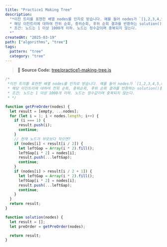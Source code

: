 ```yaml
---
title: "Practice1 Making Tree"
description:
  "*이진 트리를 표현한 배열 nodes를 인자로 받습니다. 예를 들어 nodes가 `[1,2,3,4,5,6,7]`이라면 다음과 같은 트리를 표현합니다.
  * 해당 이진트리에 대하여 전위 순회, 중위순회, 후위 순회 결과를 반환하는 solution()함수를 구현하세요.
  * 조건: 노드는 1 이상 1000개 이하. 노드는 정수값이며 중복되지 않는다.
  *"
createdAt: "2025-03-19"
path: ["algorithms", "tree"]
tags:
  pattern: "tree"
  category: "tree"
---
```


> 📌 **Source Code:** [tree/practice1-making-tree.js](https://github.com/0teklee/pattern-recognition/tree/main/site/content/tree/practice1-making-tree.js)

```js
/*
 *이진 트리를 표현한 배열 nodes를 인자로 받습니다. 예를 들어 nodes가 `[1,2,3,4,5,6,7]`이라면 다음과 같은 트리를 표현합니다.
 * 해당 이진트리에 대하여 전위 순회, 중위순회, 후위 순회 결과를 반환하는 solution()함수를 구현하세요.
 * 조건: 노드는 1 이상 1000개 이하. 노드는 정수값이며 중복되지 않는다.
 * */

function getPreOrder(nodes) {
  let result = [empty, ...nodes];
  for (let i = 1; i < nodes.length; i++) {
    if (i === 1) {
      result.push(i);
      continue;
    }
    // 현재 노드가 부모보다 작으면?
    if (nodes[i] < result[i / 2]) {
      let leftGap = Array(i * 2).fill();
      leftGap[i * 2] = nodes[i];
      result.push(...leftGap);
      continue;
    }
    if (nodes[i] > result[i / 2 + 1]) {
      let leftGap = Array(i * 2).fill();
      leftGap[i * 2] = nodes[i];
      result.push(...leftGap);
      continue;
    }
  }
  return result;
}

function solution(nodes) {
  let result = [];
  let preOrder = getPreOrder(nodes);

  return result;
}
```
